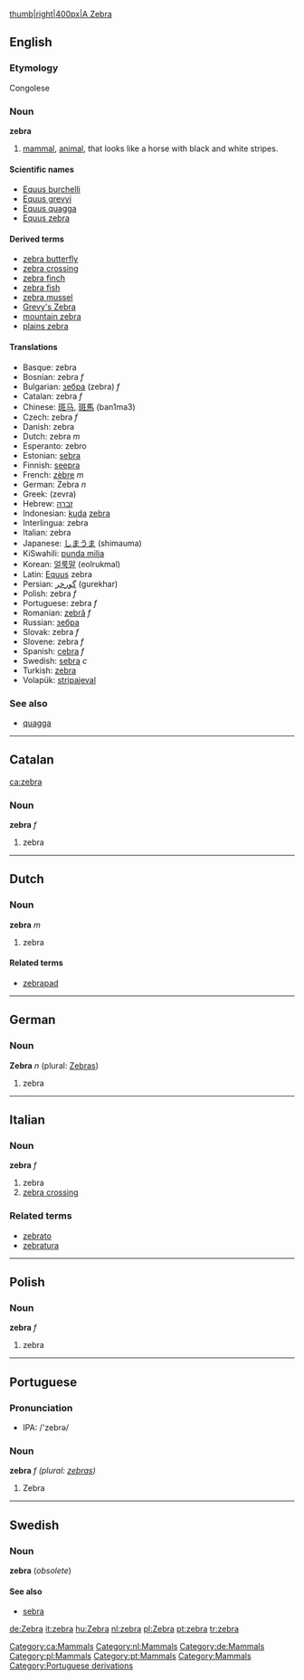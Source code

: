 [[image:zebra3.jpg|thumb|right|400px|A Zebra]]
== English ==
===Etymology===
Congolese
=== Noun ===
'''zebra'''

# [[mammal]], [[animal]], that looks like a horse with black and white stripes.

==== Scientific names ====
*[[Equus burchelli]]
*[[Equus grevyi]]
*[[Equus quagga]]
*[[Equus zebra]]

==== Derived terms ====
*[[zebra butterfly]]
*[[zebra crossing]]
*[[zebra finch]]
*[[zebra fish]]
*[[zebra mussel]]
*[[Grevy's Zebra]]
*[[mountain zebra]]
*[[plains zebra]]

==== Translations ====
*Basque: zebra
*Bosnian: zebra ''f''
*Bulgarian: [[зебра]] (zebra) ''f''
*Catalan: zebra ''f''
*Chinese: [[斑马]], [[斑馬]] (ban1ma3)
*Czech: zebra ''f''
*Danish: zebra
*Dutch: zebra ''m''
*Esperanto: zebro
*Estonian: [[sebra]]
*Finnish: [[seepra]]
*French: [[zèbre]] ''m''
*German: Zebra ''n'' 
*Greek: (zevra)
*Hebrew: [[זברה]]
*Indonesian: [[kuda]] [[zebra]]<!-- is this one translation wikified wrongly or two translations missing a comma? -->
*Interlingua: zebra
*Italian: zebra
*Japanese: [[しまうま]] (shimauma)
*KiSwahili: [[punda milia]]
*Korean: [[얼룩말]] (eolrukmal)
*Latin: [[Equus]] zebra
*Persian: [[گورخر]] (gurekhar)
*Polish: zebra ''f''
*Portuguese: zebra ''f''
*Romanian: [[zebră]] ''f''
*Russian: [[зебра]]
*Slovak: zebra ''f''
*Slovene: zebra ''f''
*Spanish: [[cebra]] ''f''
*Swedish: [[sebra]] ''c''
*Turkish: [[zebra]]
*Volapük: [[stripajeval]]

===See also===
*[[quagga]]

----

==Catalan==
[[ca:zebra]] [[Category:ca:Mammals]]
===Noun===
'''zebra''' ''f''
#zebra

----
==Dutch==
[[Category:nl:Mammals]]
===Noun===
'''zebra''' ''m''
#zebra
====Related terms====
*[[zebrapad]]

----

==German==
[[Category:de:Mammals]]
===Noun===
'''Zebra''' ''n'' (plural: [[Zebras]])

#zebra
----

==Italian==
===Noun===
'''zebra''' ''f''

# zebra
# [[zebra crossing]]

===Related terms===
*[[zebrato]]
*[[zebratura]]

----

==Polish==
[[Category:pl:Mammals]]
===Noun===
'''zebra''' ''f''
#zebra

----

==Portuguese==
[[Category:pt:Mammals]]
===Pronunciation===
*IPA: /'zebrə/

===Noun===
'''zebra''' ''f (plural: [[zebras]])''
#Zebra

----
==Swedish==
===Noun===
'''zebra''' (''obsolete'')

====See also====
*[[sebra]]
[[Category:Mammals]]
[[de:Zebra]]
[[it:zebra]]
[[hu:Zebra]]
[[nl:zebra]]
[[pl:Zebra]]
[[pt:zebra]]
[[tr:zebra]]
[[Category:Portuguese derivations]]